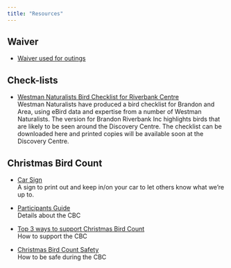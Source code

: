 ```yaml
---
title: "Resources"
---
```


## Waiver
- [Waiver used for outings](resources/Waiver and Release 2022.pdf)

## Check-lists

- [Westman Naturalists Bird Checklist for Riverbank Centre](resources/Brandon Riverbank Bird Checklist.pdf)  
  Westman Naturalists have produced a bird checklist for Brandon and Area, 
  using eBird data and expertise from a number of Westman Naturalists. 
  The version for Brandon Riverbank Inc highlights birds that are likely to be 
  seen around the Discovery Centre. The checklist can be downloaded here and 
  printed copies will be available soon at the Discovery Centre. 

## Christmas Bird Count

- [Car Sign](resources/CBCVehicleSign_EN.pdf)  
  A sign to print out and keep in/on your car to let others know what we're up to.
  
- [Participants Guide](resources/Participants_Guide_to_CBC_Cheat_Sheet.01.pdf)  
  Details about the CBC

- [Top 3 ways to support Christmas Bird Count](resources/Top3WaysToSupportCBC_EN.pdf)  
  How to support the CBC

- [Christmas Bird Count Safety](resources/Xmas Count Safety.pdf)  
  How to be safe during the CBC
